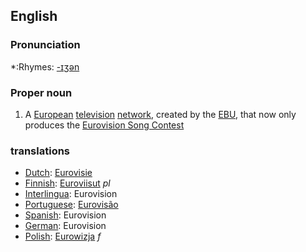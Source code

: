 ==English==

===Pronunciation===
*:Rhymes: [[Rhymes:English:-ɪʒən|-ɪʒən]]

===Proper noun===
# A [[European]] [[television]] [[network]], created by the [[EBU]], that now only produces the [[Eurovision Song Contest]]

=== translations ===
*[[Dutch]]: [[Eurovisie]]
*[[Finnish]]: [[Euroviisut]] ''pl''
*[[Interlingua]]: Eurovision
*[[Portuguese]]: [[Eurovisão]]
*[[Spanish]]: Eurovision
*[[German]]: Eurovision
*[[Polish]]: [[Eurowizja]] ''f''